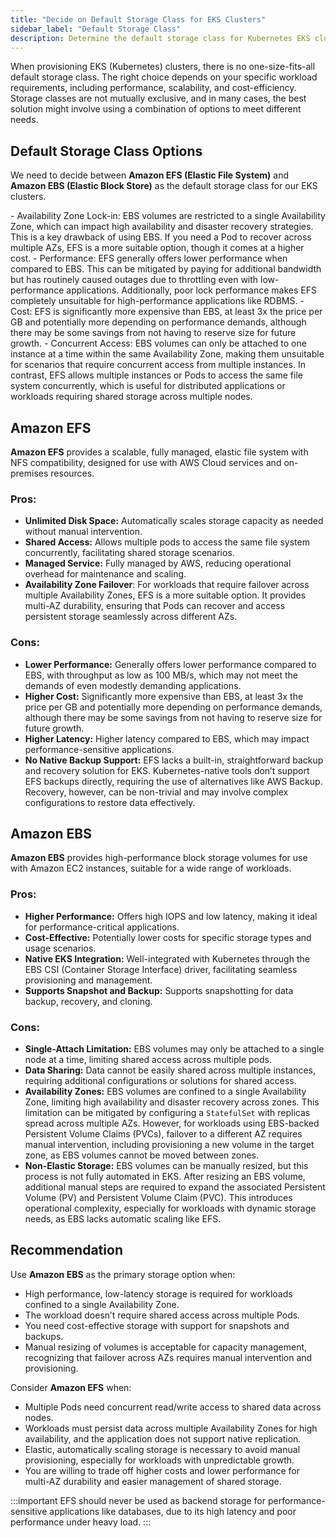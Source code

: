```yaml
---
title: "Decide on Default Storage Class for EKS Clusters"
sidebar_label: "Default Storage Class"
description: Determine the default storage class for Kubernetes EKS clusters
---
```


<Intro>
When provisioning EKS (Kubernetes) clusters, there is no one-size-fits-all default storage class. The right choice depends on your specific workload requirements, including performance, scalability, and cost-efficiency. Storage classes are not mutually exclusive, and in many cases, the best solution might involve using a combination of options to meet different needs.
</Intro>


## Default Storage Class Options

We need to decide between **Amazon EFS (Elastic File System)** and **Amazon EBS (Elastic Block Store)** as the default storage class for our EKS clusters.

<KeyPoints title="Top Considerations">
- Availability Zone Lock-in: EBS volumes are restricted to a single Availability Zone, which can impact high availability and disaster recovery strategies. This is a key drawback of using EBS. If you need a Pod to recover across multiple AZs, EFS is a more suitable option, though it comes at a higher cost.
- Performance: EFS generally offers lower performance when compared to EBS. This can be mitigated by paying for additional bandwidth but has routinely caused outages due to throttling even with low-performance applications. Additionally, poor lock performance makes EFS completely unsuitable for high-performance applications like RDBMS.
- Cost: EFS is significantly more expensive than EBS, at least 3x the price per GB and potentially more depending on performance demands, although there may be some savings from not having to reserve size for future growth.
- Concurrent Access: EBS volumes can only be attached to one instance at a time within the same Availability Zone, making them unsuitable for scenarios that require concurrent access from multiple instances. In contrast, EFS allows multiple instances or Pods to access the same file system concurrently, which is useful for distributed applications or workloads requiring shared storage across multiple nodes.
</KeyPoints>

## Amazon EFS

**Amazon EFS** provides a scalable, fully managed, elastic file system with NFS compatibility, designed for use with AWS Cloud services and on-premises resources.

### Pros:
- **Unlimited Disk Space:** Automatically scales storage capacity as needed without manual intervention.
- **Shared Access:** Allows multiple pods to access the same file system concurrently, facilitating shared storage scenarios.
- **Managed Service:** Fully managed by AWS, reducing operational overhead for maintenance and scaling.
- **Availability Zone Failover**: For workloads that require failover across multiple Availability Zones, EFS is a more suitable option. It provides multi-AZ durability, ensuring that Pods can recover and access persistent storage seamlessly across different AZs.

### Cons:
- **Lower Performance:** Generally offers lower performance compared to EBS, with throughput as low as 100 MB/s, which may not meet the demands of even modestly demanding applications.
- **Higher Cost:** Significantly more expensive than EBS, at least 3x the price per GB and potentially more depending on performance demands, although there may be some savings from not having to reserve size for future growth.
- **Higher Latency:** Higher latency compared to EBS, which may impact performance-sensitive applications.
- **No Native Backup Support:** EFS lacks a built-in, straightforward backup and recovery solution for EKS. Kubernetes-native tools don’t support EFS backups directly, requiring the use of alternatives like AWS Backup. Recovery, however, can be non-trivial and may involve complex configurations to restore data effectively.

## Amazon EBS

**Amazon EBS** provides high-performance block storage volumes for use with Amazon EC2 instances, suitable for a wide range of workloads.

### Pros:
- **Higher Performance:** Offers high IOPS and low latency, making it ideal for performance-critical applications.
- **Cost-Effective:** Potentially lower costs for specific storage types and usage scenarios.
- **Native EKS Integration:** Well-integrated with Kubernetes through the EBS CSI (Container Storage Interface) driver, facilitating seamless provisioning and management.
- **Supports Snapshot and Backup:** Supports snapshotting for data backup, recovery, and cloning.

### Cons:
- **Single-Attach Limitation:** EBS volumes may only be attached to a single node at a time, limiting shared access across multiple pods.
- **Data Sharing:** Data cannot be easily shared across multiple instances, requiring additional configurations or solutions for shared access.
- **Availability Zones:** EBS volumes are confined to a single Availability Zone, limiting high availability and disaster recovery across zones. This limitation can be mitigated by configuring a `StatefulSet` with replicas spread across multiple AZs. However, for workloads using EBS-backed Persistent Volume Claims (PVCs), failover to a different AZ requires manual intervention, including provisioning a new volume in the target zone, as EBS volumes cannot be moved between zones.
- **Non-Elastic Storage:** EBS volumes can be manually resized, but this process is not fully automated in EKS. After resizing an EBS volume, additional manual steps are required to expand the associated Persistent Volume (PV) and Persistent Volume Claim (PVC). This introduces operational complexity, especially for workloads with dynamic storage needs, as EBS lacks automatic scaling like EFS.

## Recommendation

Use **Amazon EBS** as the primary storage option when:

- High performance, low-latency storage is required for workloads confined to a single Availability Zone.
- The workload doesn’t require shared access across multiple Pods.
- You need cost-effective storage with support for snapshots and backups.
- Manual resizing of volumes is acceptable for capacity management, recognizing that failover across AZs requires manual intervention and provisioning.

Consider **Amazon EFS** when:

- Multiple Pods need concurrent read/write access to shared data across nodes.
- Workloads must persist data across multiple Availability Zones for high availability, and the application does not support native replication.
- Elastic, automatically scaling storage is necessary to avoid manual provisioning, especially for workloads with unpredictable growth.
- You are willing to trade off higher costs and lower performance for multi-AZ durability and easier management of shared storage.

:::important
EFS should never be used as backend storage for performance-sensitive applications like databases, due to its high latency and poor performance under heavy load.
:::
